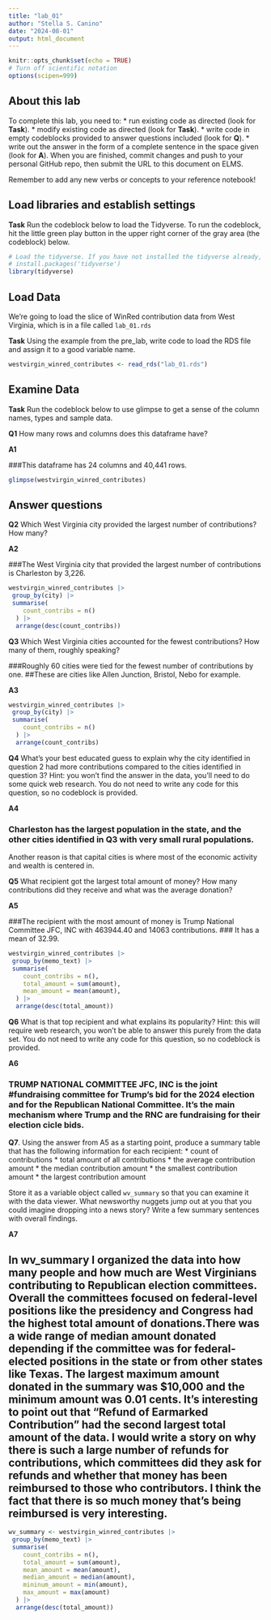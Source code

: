 ```yaml
---
title: "lab_01"
author: "Stella S. Canino"
date: "2024-08-01"
output: html_document
---
```


```r
knitr::opts_chunk$set(echo = TRUE)
# Turn off scientific notation
options(scipen=999)
```

## About this lab

To complete this lab, you need to: \* run existing code as directed (look for **Task**). \* modify existing code as directed (look for **Task**). \* write code in empty codeblocks provided to answer questions included (look for **Q**). \* write out the answer in the form of a complete sentence in the space given (look for **A**). When you are finished, commit changes and push to your personal GitHub repo, then submit the URL to this document on ELMS.

Remember to add any new verbs or concepts to your reference notebook!

## Load libraries and establish settings

**Task** Run the codeblock below to load the Tidyverse. To run the codeblock, hit the little green play button in the upper right corner of the gray area (the codeblock) below.

```r
# Load the tidyverse. If you have not installed the tidyverse already, remove the # from the next line and run it first.  
# install.packages('tidyverse')
library(tidyverse)
```

## Load Data

We're going to load the slice of WinRed contribution data from West Virginia, which is in a file called `lab_01.rds`

**Task** Using the example from the pre_lab, write code to load the RDS file and assign it to a good variable name.

```r
westvirgin_winred_contributes <- read_rds("lab_01.rds")

```

## Examine Data

**Task** Run the codeblock below to use glimpse to get a sense of the column names, types and sample data.

**Q1** How many rows and columns does this dataframe have?

**A1**

###This dataframe has 24 columns and 40,441 rows.

```r
glimpse(westvirgin_winred_contributes)

```

## Answer questions

**Q2** Which West Virginia city provided the largest number of contributions? How many?

**A2**

###The West Virginia city that provided the largest number of contributions is Charleston by 3,226.

```r
westvirgin_winred_contributes |>
 group_by(city) |>
 summarise(
    count_contribs = n()
  ) |>
  arrange(desc(count_contribs))

```

**Q3** Which West Virginia cities accounted for the fewest contributions? How many of them, roughly speaking?

###Roughly 60 cities were tied for the fewest number of contributions by one. 
##These are cities like Allen Junction, Bristol, Nebo for example. 

**A3**



```r
westvirgin_winred_contributes |>
 group_by(city) |>
 summarise(
    count_contribs = n()
  ) |>
  arrange(count_contribs)

```

**Q4** What's your best educated guess to explain why the city identified in question 2 had more contributions compared to the cities identified in question 3? Hint: you won't find the answer in the data, you'll need to do some quick web research. You do not need to write any code for this question, so no codeblock is provided.

**A4**

### Charleston has the largest population in the state, and the other cities identified in Q3 with very small rural populations.
Another reason is that capital cities is where most of the economic activity and wealth is centered in. 

**Q5** What recipient got the largest total amount of money? How many contributions did they receive and what was the average donation?

**A5**

###The recipient with the most amount of money is Trump National Committee JFC, INC with 463944.40 and 14063 contributions.
### It has a mean of 32.99. 

```r
westvirgin_winred_contributes |>
 group_by(memo_text) |>
 summarise(
    count_contribs = n(),
    total_amount = sum(amount),
    mean_amount = mean(amount), 
  ) |>
  arrange(desc(total_amount))

```

**Q6** What is that top recipient and what explains its popularity? Hint: this will require web research, you won't be able to answer this purely from the data set. You do not need to write any code for this question, so no codeblock is provided.

**A6**

### TRUMP NATIONAL COMMITTEE JFC, INC is the joint #fundraising committee for Trump's bid for the 2024 election and for the Republican National Committee. It's the main mechanism where Trump and the RNC are fundraising for their election cicle bids. 

**Q7**. Using the answer from A5 as a starting point, produce a summary table that has the following information for each recipient: \* count of contributions \* total amount of all contributions \* the average contribution amount \* the median contribution amount \* the smallest contribution amount \* the largest contribution amount

Store it as a variable object called `wv_summary` so that you can examine it with the data viewer. What newsworthy nuggets jump out at you that you could imagine dropping into a news story? Write a few summary sentences with overall findings.

**A7**

## In wv_summary I organized the data into how many people and how much are West Virginians contributing to Republican election committees. Overall the committees focused on federal-level positions like the presidency and Congress had the highest total amount of donations.There was a wide range of median amount donated depending if the committee was for federal-elected positions in the state or from other states like Texas. The largest maximum amount donated in the summary was $10,000 and the minimum amount was 0.01 cents. It's interesting to point out that "Refund of Earmarked Contribution" had the second largest total amount of the data. I would write a story on why there is such a large number of refunds for contributions, which committees did they ask for refunds and whether that money has been reimbursed to those who contributors. I think the fact that there is so much money that's being reimbursed is very interesting. 
 

```r
wv_summary <- westvirgin_winred_contributes |>
 group_by(memo_text) |>
 summarise(
    count_contribs = n(),
    total_amount = sum(amount),
    mean_amount = mean(amount),
    median_amount = median(amount),
    mininum_amount = min(amount),
    max_amount = max(amount)
  ) |>
  arrange(desc(total_amount))

```


